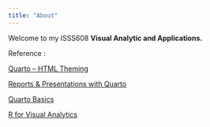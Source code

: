 ```yaml
---
title: "About"
---
```


Welcome to my ISSS608 **Visual Analytic and Applications.**

Reference :

[Quarto – HTML Theming](https://quarto.org/docs/output-formats/html-themes.html)

[Reports & Presentations with Quarto](https://thomasmock.quarto.pub/reports-presentations/#/title-slide)

[Quarto Basics](https://quarto.org/docs/authoring/markdown-basics.html)

[R for Visual Analytics](https://r4va.netlify.app/)
